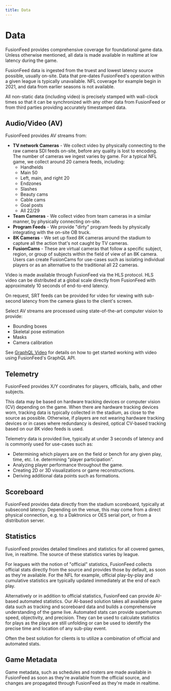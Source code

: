 ```yaml
---
title: Data
---
```

# Data

FusionFeed provides comprehensive coverage for foundational game data. Unless otherwise mentioned,
all data is made available in realtime at low latency during the game.

FusionFeed data is ingested from the truest and lowest latency source possible, usually on-site.
Data that pre-dates FusionFeed's operation within a given league is typically unavailable. NFL
coverage for example begin in 2021, and data from earlier seasons is not available.

All non-static data (including video) is precisely stamped with wall-clock times so that it can be
synchronized with any other data from FusionFeed or from third parties providing accurately
timestamped data. 

## Audio/Video (AV)

FusionFeed provides AV streams from:

- **TV network Cameras** - We collect video by physically connecting to the raw camera SDI feeds
  on-site, before any quality is lost to encoding. The number of cameras we ingest varies by game.
  For a typical NFL game, we collect around 20 camera feeds, including:
    - Handhelds
    - Main 50
    - Left, main, and right 20
    - Endzones
    - Slashes
    - Beauty cams
    - Cable cams
    - Goal posts
    - All 22/29
- **Team Cameras** - We collect video from team cameras in a similar manner, by physically
  connecting on-site.
- **Program Feeds** - We provide "dirty" program feeds by physically integrating with the on-site OB
  truck.
- **8K Cameras** - We set up fixed 8K cameras around the stadium to capture all the action that's not
  caught by TV cameras.
- **FusionCams** - These are virtual cameras that follow a specific subject, region, or group of
  subjects within the field of view of an 8K camera. Users can create FusionCams for use-cases such
  as isolating individual players or as an alternative to the traditional all 22 cameras.

Video is made available through FusionFeed via the HLS protocol. HLS video can be distributed at a
global scale directly from FusionFeed with approximately 10 seconds of end-to-end latency.

On request, SRT feeds can be provided for video for viewing with sub-second latency from the camera
glass to the client's screen.

Select AV streams are processed using state-of-the-art computer vision to provide:

- Bounding boxes
- Skeletal pose estimation
- Masks
- Camera calibration

See [GraphQL Video](graphql/video) for details on how to get started working with video using FusionFeed's GraphQL API.

## Telemetry

FusionFeed provides X/Y coordinates for players, officials, balls, and other subjects.

This data may be based on hardware tracking devices or computer vision (CV) depending on the game.
When there are hardware tracking devices worn, tracking data is typically collected in the stadium,
as close to the source as possible. Otherwise, if players are not wearing hardware tracking devices
or in cases where redundancy is desired, optical CV-based tracking based on our 8K video feeds is
used.

Telemetry data is provided live, typically at under 3 seconds of latency and is commonly used for use-cases such as:

- Determining which players are on the field or bench for any given play, time, etc. I.e. determining "player
  participation".
- Analyzing player performance throughout the game.
- Creating 2D or 3D visualizations or game reconstructions.
- Deriving additional data points such as formations.

## Scoreboard

FusionFeed provides data directly from the stadium scoreboard, typically at subsecond latency.
Depending on the venue, this may come from a direct physical connection, e.g. to a Daktronics or OES
serial port, or from a distribution server.

## Statistics

FusionFeed provides detailed timelines and statistics for all covered games, live, in realtime. The
source of these statistics varies by league.

For leagues with the notion of "official" statistics, FusionFeed collects official stats directly
from the source and provides those by default, as soon as they're available. For the NFL for
example, official play-by-play and cumulative statistics are typically updated immediately at the
end of each play.

Alternatively or in addition to official statistics, FusionFeed can provide AI-based automated
statistics. Our AI-based solution takes all available game data such as tracking and scoreboard data
and builds a comprehensive understanding of the game live. Automated stats can provide superhuman
speed, objectivity, and precision. They can be used to calculate statistics for plays as the plays
are still unfolding or can be used to identify the precise time and location of any sub-play event.

Often the best solution for clients is to utilize a combination of official and automated stats.

## Game Metadata

Game metadata, such as schedules and rosters are made available in FusionFeed as soon as they're
available from the official source, and changes are propagated through FusionFeed as they're made in
realtime.
